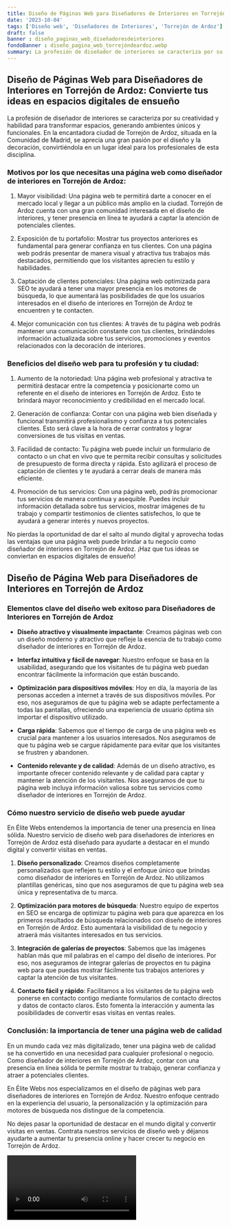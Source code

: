 ```yaml
---
title: Diseño de Páginas Web para Diseñadores de Interiores en Torrejón de Ardoz
date: '2023-10-04'
tags: ['Diseño web', 'Diseñadores de Interiores', 'Torrejón de Ardoz']
draft: false
banner : diseño_paginas_web_diseñadoresdeinteriores
fondoBanner : diseño_pagina_web_torrejóndeardoz.webp
summary: La profesión de diseñador de interiores se caracteriza por su creatividad y habilidad para transformar espacios, generando ambientes únicos y funcionales. En la encantadora ciudad de Torrejón de Ardoz, situada en la Comunidad de Madrid, se aprecia una gran pasión por el diseño y la decoración, convirtiéndola en un lugar ideal para los profesionales de esta disciplina. 
---
```


## Diseño de Páginas Web para Diseñadores de Interiores en Torrejón de Ardoz: Convierte tus ideas en espacios digitales de ensueño

La profesión de diseñador de interiores se caracteriza por su creatividad y habilidad para transformar espacios, generando ambientes únicos y funcionales. En la encantadora ciudad de Torrejón de Ardoz, situada en la Comunidad de Madrid, se aprecia una gran pasión por el diseño y la decoración, convirtiéndola en un lugar ideal para los profesionales de esta disciplina. 

### Motivos por los que necesitas una página web como diseñador de interiores en Torrejón de Ardoz:

1. Mayor visibilidad: Una página web te permitirá darte a conocer en el mercado local y llegar a un público más amplio en la ciudad. Torrejón de Ardoz cuenta con una gran comunidad interesada en el diseño de interiores, y tener presencia en línea te ayudará a captar la atención de potenciales clientes.

2. Exposición de tu portafolio: Mostrar tus proyectos anteriores es fundamental para generar confianza en tus clientes. Con una página web podrás presentar de manera visual y atractiva tus trabajos más destacados, permitiendo que los visitantes aprecien tu estilo y habilidades.

3. Captación de clientes potenciales: Una página web optimizada para SEO te ayudará a tener una mayor presencia en los motores de búsqueda, lo que aumentará las posibilidades de que los usuarios interesados en el diseño de interiores en Torrejón de Ardoz te encuentren y te contacten.

4. Mejor comunicación con tus clientes: A través de tu página web podrás mantener una comunicación constante con tus clientes, brindándoles información actualizada sobre tus servicios, promociones y eventos relacionados con la decoración de interiores.

### Beneficios del diseño web para tu profesión y tu ciudad:

1. Aumento de la notoriedad: Una página web profesional y atractiva te permitirá destacar entre la competencia y posicionarte como un referente en el diseño de interiores en Torrejón de Ardoz. Esto te brindará mayor reconocimiento y credibilidad en el mercado local.

2. Generación de confianza: Contar con una página web bien diseñada y funcional transmitirá profesionalismo y confianza a tus potenciales clientes. Esto será clave a la hora de cerrar contratos y lograr conversiones de tus visitas en ventas.

3. Facilidad de contacto: Tu página web puede incluir un formulario de contacto o un chat en vivo que te permita recibir consultas y solicitudes de presupuesto de forma directa y rápida. Esto agilizará el proceso de captación de clientes y te ayudará a cerrar deals de manera más eficiente.

4. Promoción de tus servicios: Con una página web, podrás promocionar tus servicios de manera continua y asequible. Puedes incluir información detallada sobre tus servicios, mostrar imágenes de tu trabajo y compartir testimonios de clientes satisfechos, lo que te ayudará a generar interés y nuevos proyectos.

No pierdas la oportunidad de dar el salto al mundo digital y aprovecha todas las ventajas que una página web puede brindar a tu negocio como diseñador de interiores en Torrejón de Ardoz. ¡Haz que tus ideas se conviertan en espacios digitales de ensueño!

<GifSeo />

<Cta />

## Diseño de Página Web para Diseñadores de Interiores en Torrejón de Ardoz

### Elementos clave del diseño web exitoso para Diseñadores de Interiores en Torrejón de Ardoz

- **Diseño atractivo y visualmente impactante**: Creamos páginas web con un diseño moderno y atractivo que refleje la esencia de tu trabajo como diseñador de interiores en Torrejón de Ardoz.

- **Interfaz intuitiva y fácil de navegar**: Nuestro enfoque se basa en la usabilidad, asegurando que los visitantes de tu página web puedan encontrar fácilmente la información que están buscando.

- **Optimización para dispositivos móviles**: Hoy en día, la mayoría de las personas acceden a internet a través de sus dispositivos móviles. Por eso, nos aseguramos de que tu página web se adapte perfectamente a todas las pantallas, ofreciendo una experiencia de usuario óptima sin importar el dispositivo utilizado.

- **Carga rápida**: Sabemos que el tiempo de carga de una página web es crucial para mantener a los usuarios interesados. Nos aseguramos de que tu página web se cargue rápidamente para evitar que los visitantes se frustren y abandonen.

- **Contenido relevante y de calidad**: Además de un diseño atractivo, es importante ofrecer contenido relevante y de calidad para captar y mantener la atención de los visitantes. Nos aseguramos de que tu página web incluya información valiosa sobre tus servicios como diseñador de interiores en Torrejón de Ardoz.

### Cómo nuestro servicio de diseño web puede ayudar

En Élite Webs entendemos la importancia de tener una presencia en línea sólida. Nuestro servicio de diseño web para diseñadores de interiores en Torrejón de Ardoz está diseñado para ayudarte a destacar en el mundo digital y convertir visitas en ventas.

1. **Diseño personalizado**: Creamos diseños completamente personalizados que reflejen tu estilo y el enfoque único que brindas como diseñador de interiores en Torrejón de Ardoz. No utilizamos plantillas genéricas, sino que nos aseguramos de que tu página web sea única y representativa de tu marca.

2. **Optimización para motores de búsqueda**: Nuestro equipo de expertos en SEO se encarga de optimizar tu página web para que aparezca en los primeros resultados de búsqueda relacionados con diseño de interiores en Torrejón de Ardoz. Esto aumentará la visibilidad de tu negocio y atraerá más visitantes interesados en tus servicios.

3. **Integración de galerías de proyectos**: Sabemos que las imágenes hablan más que mil palabras en el campo del diseño de interiores. Por eso, nos aseguramos de integrar galerías de proyectos en tu página web para que puedas mostrar fácilmente tus trabajos anteriores y captar la atención de tus visitantes.

4. **Contacto fácil y rápido**: Facilitamos a los visitantes de tu página web ponerse en contacto contigo mediante formularios de contacto directos y datos de contacto claros. Esto fomenta la interacción y aumenta las posibilidades de convertir esas visitas en ventas reales.

### Conclusión: la importancia de tener una página web de calidad

En un mundo cada vez más digitalizado, tener una página web de calidad se ha convertido en una necesidad para cualquier profesional o negocio. Como diseñador de interiores en Torrejón de Ardoz, contar con una presencia en línea sólida te permite mostrar tu trabajo, generar confianza y atraer a potenciales clientes.

En Élite Webs nos especializamos en el diseño de páginas web para diseñadores de interiores en Torrejón de Ardoz. Nuestro enfoque centrado en la experiencia del usuario, la personalización y la optimización para motores de búsqueda nos distingue de la competencia.

No dejes pasar la oportunidad de destacar en el mundo digital y convertir visitas en ventas. Contrata nuestros servicios de diseño web y déjanos ayudarte a aumentar tu presencia online y hacer crecer tu negocio en Torrejón de Ardoz.

<Video />

<CtaBot job='Diseñadores de Interiores' city='Torrejón de Ardoz'/>

<Gmaps query='Torrejón de Ardoz+españa+maps' />